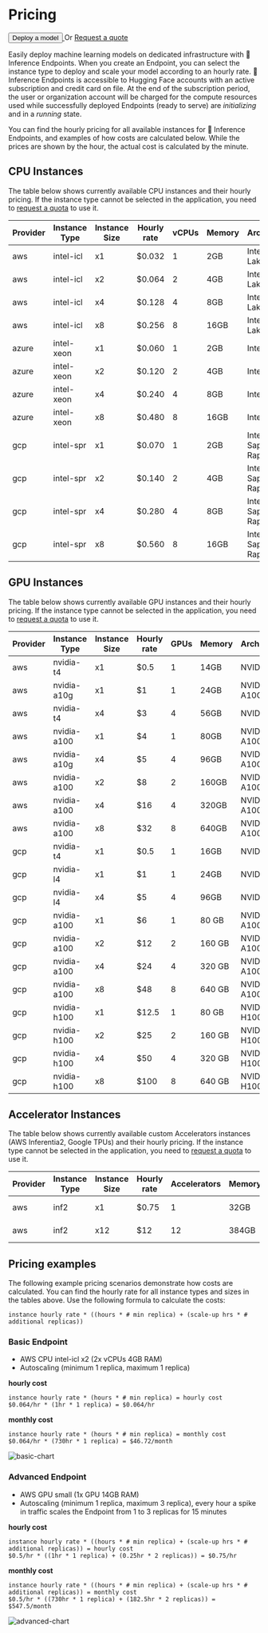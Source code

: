 # Pricing

<div class="flex md:justify-start mb-2 text-gray-400 items-center">
  <a href="https://ui.endpoints.huggingface.co/new">
    <button class="shadow-sm bg-white bg-gradient-to-br from-gray-100/20 to-gray-200/60 hover:to-gray-100/70 text-gray-700 py-1.5 rounded-lg ring-1 ring-gray-300/60 hover:ring-gray-300/30 font-semibold active:shadow-inner px-5">
      Deploy a model
    </button>
  </a>
  <span class="mx-4 ">Or</span>
  <a
    href="mailto:api-enterprise@huggingface.co"
    class="underline"
  >
    Request a quote
  </a>
</div>

Easily deploy machine learning models on dedicated infrastructure with 🤗 Inference Endpoints. When you create an Endpoint, you can select the instance type to deploy and scale your model according to an hourly rate. 🤗 Inference Endpoints is accessible to Hugging Face accounts with an active subscription and credit card on file. At the end of the subscription period, the user or organization account will be charged for the compute resources used while successfully deployed Endpoints (ready to serve) are *initializing* and in a *running* state.

You can find the hourly pricing for all available instances for 🤗 Inference Endpoints, and examples of how costs are calculated below. While the prices are shown by the hour, the actual cost is calculated by the minute.

## CPU Instances

The table below shows currently available CPU instances and their hourly pricing. If the instance type cannot be selected in the application, you need to [request a quota](mailto:api-enterprise@huggingface.co?subject=Quota%20increase%20HF%20Endpoints&body=Hello,%0D%0A%0D%0AI%20would%20like%20to%20request%20access/quota%20increase%20for%20[INSTANCE%20TYPE]%20for%20the%20following%20account%20[HF%20ACCOUNT].) to use it.

| Provider | Instance Type | Instance Size | Hourly rate | vCPUs | Memory | Architecture          |
| -------- | ------------- | ------------- | ----------- | ----- | ------ | --------------------- |
| aws      | intel-icl     | x1            | $0.032      | 1     | 2GB    | Intel Ice Lake        |
| aws      | intel-icl     | x2            | $0.064      | 2     | 4GB    | Intel Ice Lake        |
| aws      | intel-icl     | x4            | $0.128      | 4     | 8GB    | Intel Ice Lake        |
| aws      | intel-icl     | x8            | $0.256      | 8     | 16GB   | Intel Ice Lake        |
| azure    | intel-xeon    | x1            | $0.060      | 1     | 2GB    | Intel Xeon            |
| azure    | intel-xeon    | x2            | $0.120      | 2     | 4GB    | Intel Xeon            |
| azure    | intel-xeon    | x4            | $0.240      | 4     | 8GB    | Intel Xeon            |
| azure    | intel-xeon    | x8            | $0.480      | 8     | 16GB   | Intel Xeon            |
| gcp      | intel-spr     | x1            | $0.070      | 1     | 2GB    | Intel Sapphire Rapids |
| gcp      | intel-spr     | x2            | $0.140      | 2     | 4GB    | Intel Sapphire Rapids |
| gcp      | intel-spr     | x4            | $0.280      | 4     | 8GB    | Intel Sapphire Rapids |
| gcp      | intel-spr     | x8            | $0.560      | 8     | 16GB   | Intel Sapphire Rapids |

## GPU Instances

The table below shows currently available GPU instances and their hourly pricing. If the instance type cannot be selected in the application, you need to [request a quota](mailto:api-enterprise@huggingface.co?subject=Quota%20increase%20HF%20Endpoints&body=Hello,%0D%0A%0D%0AI%20would%20like%20to%20request%20access/quota%20increase%20for%20[INSTANCE%20TYPE]%20for%20the%20following%20account%20[HF%20ACCOUNT].) to use it.

| Provider | Instance Type | Instance Size | Hourly rate | GPUs | Memory | Architecture |
| -------- | ------------- | ------------- |------------ | ---- | ------ | ------------ |
| aws      | nvidia-t4     | x1            | $0.5        | 1    | 14GB   | NVIDIA T4    |
| aws      | nvidia-a10g   | x1            | $1          | 1    | 24GB   | NVIDIA A10G  |
| aws      | nvidia-t4     | x4            | $3          | 4    | 56GB   | NVIDIA T4    |
| aws      | nvidia-a100   | x1            | $4          | 1    | 80GB   | NVIDIA A100  |
| aws      | nvidia-a10g   | x4            | $5          | 4    | 96GB   | NVIDIA A10G  |
| aws      | nvidia-a100   | x2            | $8          | 2    | 160GB  | NVIDIA A100  |
| aws      | nvidia-a100   | x4            | $16         | 4    | 320GB  | NVIDIA A100  |
| aws      | nvidia-a100   | x8            | $32         | 8    | 640GB  | NVIDIA A100  |
| gcp      | nvidia-t4     | x1            | $0.5        | 1    | 16GB   | NVIDIA T4    |
| gcp      | nvidia-l4     | x1            | $1          | 1    | 24GB   | NVIDIA L4    |
| gcp      | nvidia-l4     | x4            | $5          | 4    | 96GB   | NVIDIA L4    |
| gcp      | nvidia-a100   | x1            | $6          | 1    | 80 GB  | NVIDIA A100  |
| gcp      | nvidia-a100   | x2            | $12         | 2    | 160 GB | NVIDIA A100  |
| gcp      | nvidia-a100   | x4            | $24         | 4    | 320 GB | NVIDIA A100  |
| gcp      | nvidia-a100   | x8            | $48         | 8    | 640 GB | NVIDIA A100  |
| gcp      | nvidia-h100   | x1            | $12.5       | 1    | 80 GB  | NVIDIA H100  |
| gcp      | nvidia-h100   | x2            | $25         | 2    | 160 GB | NVIDIA H100  |
| gcp      | nvidia-h100   | x4            | $50         | 4    | 320 GB | NVIDIA H100  |
| gcp      | nvidia-h100   | x8            | $100        | 8    | 640 GB | NVIDIA H100  |

## Accelerator Instances 

The table below shows currently available custom Accelerators instances (AWS Inferentia2, Google TPUs) and their hourly pricing. If the instance type cannot be selected in the application, you need to [request a quota](mailto:api-enterprise@huggingface.co?subject=Quota%20increase%20HF%20Endpoints&body=Hello,%0D%0A%0D%0AI%20would%20like%20to%20request%20access/quota%20increase%20for%20[INSTANCE%20TYPE]%20for%20the%20following%20account%20[HF%20ACCOUNT].) to use it.

| Provider | Instance Type | Instance Size | Hourly rate | Accelerators | Memory | Architecture |
| -------- | ------------- | ------------- |------------ | ---- | ------ | ------------ |
| aws      | inf2     | x1            | $0.75        | 1    | 32GB   | AWS Inferentia2    |
| aws      | inf2   | x12            | $12          | 12    | 384GB   | AWS Inferentia2  |

## Pricing examples

The following example pricing scenarios demonstrate how costs are calculated. You can find the hourly rate for all instance types and sizes in the tables above. Use the following formula to calculate the costs:

```
instance hourly rate * ((hours * # min replica) + (scale-up hrs * # additional replicas))
```

### Basic Endpoint

* AWS CPU intel-icl x2 (2x vCPUs 4GB RAM)
* Autoscaling (minimum 1 replica, maximum 1 replica)

**hourly cost**
```
instance hourly rate * (hours * # min replica) = hourly cost
$0.064/hr * (1hr * 1 replica) = $0.064/hr
```

**monthly cost**
```
instance hourly rate * (hours * # min replica) = monthly cost
$0.064/hr * (730hr * 1 replica) = $46.72/month
```

![basic-chart](https://raw.githubusercontent.com/huggingface/hf-endpoints-documentation/main/assets/basic-chart.png)

### Advanced Endpoint

* AWS GPU small (1x GPU 14GB RAM)
* Autoscaling (minimum 1 replica, maximum 3 replica), every hour a spike in traffic scales the Endpoint from 1 to 3 replicas for 15 minutes

**hourly cost**
```
instance hourly rate * ((hours * # min replica) + (scale-up hrs * # additional replicas)) = hourly cost
$0.5/hr * ((1hr * 1 replica) + (0.25hr * 2 replicas)) = $0.75/hr
```

**monthly cost**
```
instance hourly rate * ((hours * # min replica) + (scale-up hrs * # additional replicas)) = monthly cost
$0.5/hr * ((730hr * 1 replica) + (182.5hr * 2 replicas)) = $547.5/month
```

![advanced-chart](https://raw.githubusercontent.com/huggingface/hf-endpoints-documentation/main/assets/advanced-chart.png)
